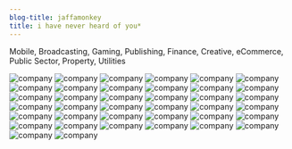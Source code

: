 ```yaml
---
blog-title: jaffamonkey
title: i have never heard of you*
---
```


Mobile, Broadcasting, Gaming, Publishing, Finance, Creative, eCommerce, Public Sector, Property, Utilities 

![company](../images/clients/avisonyoung.jpg)
![company](../images/clients/emap.jpg)
![company](../images/clients/nike.jpg)
![company](../images/clients/tele2.jpg)
![company](../images/clients/bbc.jpg)
![company](../images/clients/engine.jpg)
![company](../images/clients/o2.jpg)
![company](../images/clients/tixdaq.jpg)
![company](../images/clients/boc.jpg)
![company](../images/clients/fortunecookie.jpg)
![company](../images/clients/pearson.jpg)
![company](../images/clients/tnt.jpg)
![company](../images/clients/bsi.jpg)
![company](../images/clients/goudengids.jpg)
![company](../images/clients/providemedia.jpg)
![company](../images/clients/hiveworks.jpg)
![company](../images/clients/reuters.jpg)
![company](../images/clients/transformuk.jpg)
![company](../images/clients/citibank.jpg)
![company](../images/clients/i2n.jpg)
![company](../images/clients/rufusleonard.jpg)
![company](../images/clients/unisys.jpg)
![company](../images/clients/digitaljigsaw.jpg)
![company](../images/clients/incisivemedia.jpg)
![company](../images/clients/sema.jpg)
![company](../images/clients/wowcher.jpg)
![company](../images/clients/digitas.jpg)
![company](../images/clients/kpmg.jpg)
![company](../images/clients/seven.jpg)
![company](../images/clients/disney.jpg)
![company](../images/clients/misys.jpg)
![company](../images/clients/sonyplaystation.jpg)
![company](../images/clients/elviscommunications.jpg)
![company](../images/clients/multexinvestor.jpg)
![company](../images/clients/spotless.jpg)
![company](../images/clients/vms.png)
![company](../images/clients/perot.png)
![company](../images/clients/hess.png)
